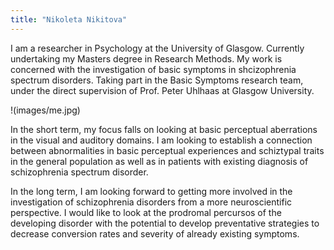 ```yaml
---
title: "Nikoleta Nikitova"
---
```

I am a researcher in Psychology at the University of Glasgow. Currently undertaking my Masters degree in Research Methods. My work is concerned with the investigation of basic symptoms in shcizophrenia spectrum disorders. Taking part in the Basic Symptoms research team, under the direct supervision of Prof. Peter Uhlhaas at Glasgow University.

!(images/me.jpg)

In the short term, my focus falls on looking at basic perceptual aberrations in the visual and auditory domains. I am looking to establish a connection between abnormalities in basic perceptual experiences and schiztypal traits in the general population as well as in patients with existing diagnosis of schizophrenia spectrum disorder.

In the long term, I am looking forward to getting more involved in the investigation of schizophrenia disorders from a more neuroscientific perspective. I would like to look at the prodromal percursos of the developing disorder with the potential to  develop preventative strategies to decrease conversion rates and severity of already existing symptoms.